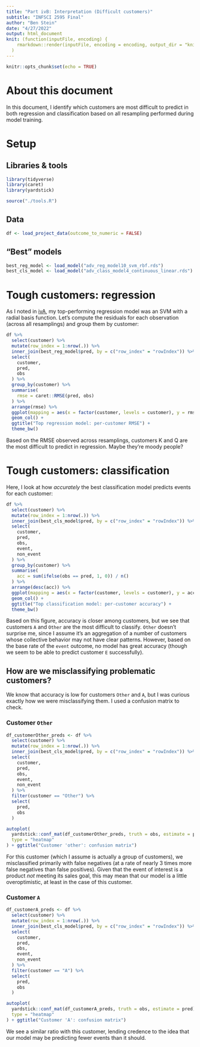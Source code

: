 ```yaml
---
title: "Part ivB: Interpretation (Difficult customers)"
subtitle: "INFSCI 2595 Final"
author: "Ben Stein"
date: "4/27/2022"
output: html_document
knit: (function(inputFile, encoding) {
    rmarkdown::render(inputFile, encoding = encoding, output_dir = "knit") }
  )
---
```


```r
knitr::opts_chunk$set(echo = TRUE)
```

# About this document

In this document, I identify which customers are most difficult to predict in both regression and classification based on all resampling performed during model training.

# Setup

## Libraries & tools

```r
library(tidyverse)
library(caret)
library(yardstick)

source("./tools.R")
```

## Data

```r
df <- load_project_data(outcome_to_numeric = FALSE)
```

## "Best" models

```r
best_reg_model <- load_model("adv_reg_model10_svm_rbf.rds")
best_cls_model <- load_model("adv_class_model4_continuous_linear.rds")
```

# Tough customers: regression

As I noted in [ivA](./ivA_interpretation_intro.html), my top-performing regression model was an SVM with a radial basis function. Let's compute the residuals for each observation (across all resamplings) and group them by customer:

```r
df %>%
  select(customer) %>%
  mutate(row_index = 1:nrow(.)) %>%
  inner_join(best_reg_model$pred, by = c("row_index" = "rowIndex")) %>%
  select(
    customer,
    pred,
    obs
  ) %>%
  group_by(customer) %>%
  summarise(
    rmse = caret::RMSE(pred, obs)
  ) %>%
  arrange(rmse) %>%
  ggplot(mapping = aes(x = factor(customer, levels = customer), y = rmse)) +
  geom_col() +
  ggtitle("Top regression model: per-customer RMSE") +
  theme_bw()
```

Based on the RMSE observed across resamplings, customers K and Q are the most difficult to predict in regression. Maybe they're moody people?

# Tough customers: classification

Here, I look at how _accurately_ the best classification model predicts events for each customer:

```r
df %>%
  select(customer) %>%
  mutate(row_index = 1:nrow(.)) %>%
  inner_join(best_cls_model$pred, by = c("row_index" = "rowIndex")) %>%
  select(
    customer,
    pred,
    obs,
    event,
    non_event
  ) %>%
  group_by(customer) %>%
  summarise(
    acc = sum(ifelse(obs == pred, 1, 0)) / n()
  ) %>%
  arrange(desc(acc)) %>%
  ggplot(mapping = aes(x = factor(customer, levels = customer), y = acc)) +
  geom_col() +
  ggtitle("Top classification model: per-customer accuracy") + 
  theme_bw()
```

Based on this figure, accuracy is closer among customers, but we see that customers `A` and `Other` are the most difficult to classify. `Other` doesn't surprise me, since I assume it's an aggregation of a number of customers whose collective behavior may not have clear patterns. However, based on the base rate of the `event` outcome, no model has great accuracy (though we seem to be able to predict customer `E` successfully).

## How are we misclassifying problematic customers?

We know that accuracy is low for customers `Other` and `A`, but I was curious exactly how we were misclassifying them. I used a confusion matrix to check.

### Customer `Other`

```r
df_customerOther_preds <- df %>%
  select(customer) %>%
  mutate(row_index = 1:nrow(.)) %>%
  inner_join(best_cls_model$pred, by = c("row_index" = "rowIndex")) %>%
  select(
    customer,
    pred,
    obs,
    event,
    non_event
  ) %>%
  filter(customer == "Other") %>%
  select(
    pred,
    obs
  )

autoplot(
  yardstick::conf_mat(df_customerOther_preds, truth = obs, estimate = pred), 
  type = "heatmap"
) + ggtitle("Customer 'other': confusion matrix")
```

For this customer (which I assume is actually a group of customers), we misclassified primarily with false negatives (at a rate of nearly 3 times more false negatives than false positives). Given that the event of interest is a product _not_ meeting its sales goal, this may mean that our model is a little overoptimistic, at least in the case of this customer.

### Customer `A`

```r
df_customerA_preds <- df %>%
  select(customer) %>%
  mutate(row_index = 1:nrow(.)) %>%
  inner_join(best_cls_model$pred, by = c("row_index" = "rowIndex")) %>%
  select(
    customer,
    pred,
    obs,
    event,
    non_event
  ) %>%
  filter(customer == "A") %>%
  select(
    pred,
    obs
  )

autoplot(
  yardstick::conf_mat(df_customerA_preds, truth = obs, estimate = pred), 
  type = "heatmap"
) + ggtitle("Customer 'A': confusion matrix")
```

We see a similar ratio with this customer, lending credence to the idea that our model may be predicting fewer events than it should.